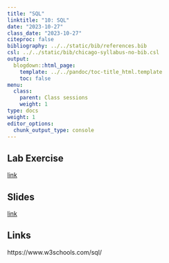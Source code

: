 ```yaml
---
title: "SQL"
linktitle: "10: SQL"
date: "2023-10-27"
class_date: "2023-10-27"
citeproc: false
bibliography: ../../static/bib/references.bib
csl: ../../static/bib/chicago-syllabus-no-bib.csl
output:
  blogdown::html_page:
    template: ../../pandoc/toc-title_html.template
    toc: false
menu:
  class:
    parent: Class sessions
    weight: 1
type: docs
weight: 1
editor_options: 
  chunk_output_type: console
---
```


## Lab Exercise

[link](/PM566/assignment/10-lab/)

## Slides

[link](/PM566/slides/10-sql/slides.html)

## Links

https://www.w3schools.com/sql/
